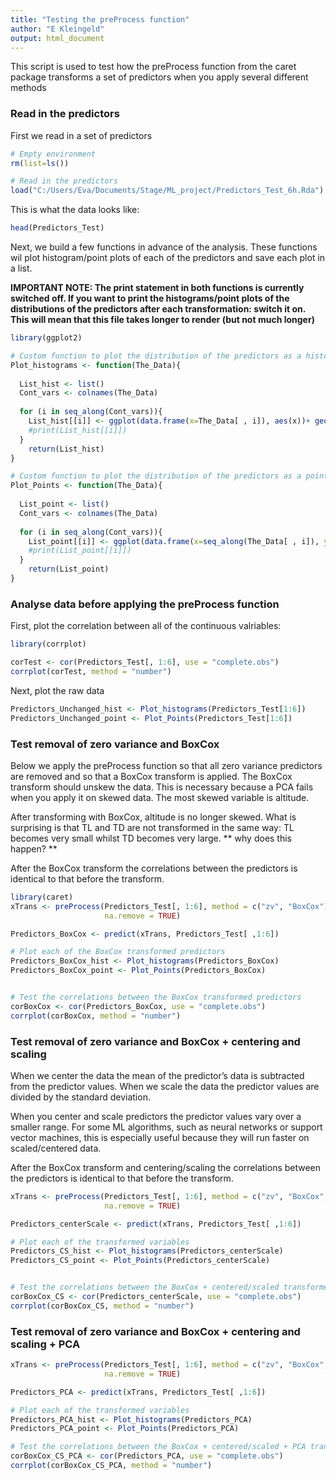 ```yaml
---
title: "Testing the preProcess function"
author: "E Kleingeld"
output: html_document
---
```



This script is used to test how the preProcess function from the caret package transforms a set of predictors when you apply several different methods

### Read in the predictors

First we read in a set of predictors 
```r
# Empty environment
rm(list=ls())

# Read in the predictors
load("C:/Users/Eva/Documents/Stage/ML_project/Predictors_Test_6h.Rda")


```
This is what the data looks like: 

```r
head(Predictors_Test)
``` 

Next, we build a few functions in advance of the analysis. These functions wil plot histogram/point plots of each of the predictors and save each plot in a list. 

**IMPORTANT NOTE: The print statement in both functions is currently switched off. If you want to print the histograms/point plots of the distributions of the predictors after each transformation: switch it on. This will mean that this file takes longer to render (but not much longer)**


```r
library(ggplot2)

# Custom function to plot the distribution of the predictors as a histogram
Plot_histograms <- function(The_Data){
  
  List_hist <- list()
  Cont_vars <- colnames(The_Data)
  
  for (i in seq_along(Cont_vars)){
    List_hist[[i]] <- ggplot(data.frame(x=The_Data[ , i]), aes(x))+ geom_histogram()+ xlab(Cont_vars[i])
    #print(List_hist[[i]])
  }
    return(List_hist)
}

# Custom function to plot the distribution of the predictors as a point plot with y = predictor and x = index number
Plot_Points <- function(The_Data){
  
  List_point <- list()
  Cont_vars <- colnames(The_Data)
  
  for (i in seq_along(Cont_vars)){
    List_point[[i]] <- ggplot(data.frame(x=seq_along(The_Data[ , i]), y = The_Data[ , i]), aes(x, y))+ geom_point()+ ylab(Cont_vars[i]) + xlab("row index")
    #print(List_point[[i]])
  }
    return(List_point)
}


```


### Analyse data before applying the preProcess function 

First, plot the correlation between all of the continuous valriables:
```r
library(corrplot)

corTest <- cor(Predictors_Test[, 1:6], use = "complete.obs")
corrplot(corTest, method = "number")

```

Next, plot the raw data

```r
Predictors_Unchanged_hist <- Plot_histograms(Predictors_Test[1:6])
Predictors_Unchanged_point <- Plot_Points(Predictors_Test[1:6])

````

### Test removal of zero variance and BoxCox

Below we apply the preProcess function so that all zero variance predictors are removed and so that a BoxCox transform is applied. The BoxCox transform should unskew the data. This is necessary because a PCA fails when you apply it on skewed data. The most skewed variable is altitude. 

After transforming with BoxCox, altitude is no longer skewed. What is surprising is that TL and TD are not transformed in the same way: TL becomes very small whilst TD becomes very large. ** why does this happen? ** 

After the BoxCox transform the correlations between the predictors is identical to that before the transform. 

```r
library(caret)
xTrans <- preProcess(Predictors_Test[, 1:6], method = c("zv", "BoxCox"),
                     na.remove = TRUE)

Predictors_BoxCox <- predict(xTrans, Predictors_Test[ ,1:6])

# Plot each of the BoxCox transformed predictors
Predictors_BoxCox_hist <- Plot_histograms(Predictors_BoxCox)
Predictors_BoxCox_point <- Plot_Points(Predictors_BoxCox)


# Test the correlations between the BoxCox transformed predictors
corBoxCox <- cor(Predictors_BoxCox, use = "complete.obs")
corrplot(corBoxCox, method = "number")

```

### Test removal of zero variance and BoxCox + centering and scaling
When we center the data the mean of the predictor's data is subtracted from the predictor values. 
When we scale the data the predictor values are divided by the standard deviation.

When you center and scale predictors the predictor values vary over a smaller range. For some ML algorithms, such as neural networks or support vector machines, this is especially useful because they will run faster on scaled/centered data. 


After the BoxCox transform and centering/scaling the correlations between the predictors is identical to that before the transform. 


```r
xTrans <- preProcess(Predictors_Test[, 1:6], method = c("zv", "BoxCox",  "center", "scale"),
                     na.remove = TRUE)

Predictors_centerScale <- predict(xTrans, Predictors_Test[ ,1:6])

# Plot each of the transformed variables
Predictors_CS_hist <- Plot_histograms(Predictors_centerScale)
Predictors_CS_point <- Plot_Points(Predictors_centerScale)


# Test the correlations between the BoxCox + centered/scaled transformed predictors
corBoxCox_CS <- cor(Predictors_centerScale, use = "complete.obs")
corrplot(corBoxCox_CS, method = "number")
```

### Test removal of zero variance and BoxCox + centering and scaling + PCA
```r
xTrans <- preProcess(Predictors_Test[, 1:6], method = c("zv", "BoxCox",  "center", "scale", "pca"),
                     na.remove = TRUE)

Predictors_PCA <- predict(xTrans, Predictors_Test[ ,1:6])

# Plot each of the transformed variables
Predictors_PCA_hist <- Plot_histograms(Predictors_PCA)
Predictors_PCA_point <- Plot_Points(Predictors_PCA)

# Test the correlations between the BoxCox + centered/scaled + PCA transformed predictors
corBoxCox_CS_PCA <- cor(Predictors_PCA, use = "complete.obs")
corrplot(corBoxCox_CS_PCA, method = "number")
```



